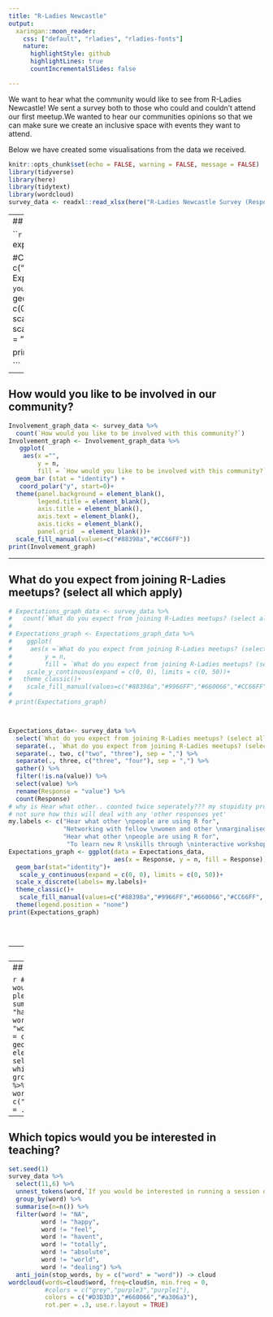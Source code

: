 ```yaml
---
title: "R-Ladies Newcastle"
output:
  xaringan::moon_reader:
    css: ["default", "rladies", "rladies-fonts"]
    nature:
      highlightStyle: github
      highlightLines: true
      countIncrementalSlides: false

---
```


We want to hear what the community would like to see from R-Ladies Newcastle! We sent a survey both to those who could and couldn't attend our first meetup.We wanted to hear our communities opinions so that we can make sure we create an inclusive space with events they want to attend.

Below we have created some visualisations from the data we received.

```r
knitr::opts_chunk$set(echo = FALSE, warning = FALSE, message = FALSE)
library(tidyverse)
library(here)
library(tidytext)
library(wordcloud)
survey_data <- readxl::read_xlsx(here("R-Ladies Newcastle Survey (Responses).xlsx"))


```

---
## What is the range of experience for our community?


```r


Experience_graph_data <- survey_data %>%
  count(`What is your experience with R?`)
 
#Change Scale_y_continuous so that upper Y value fits the data
my.labels <- c("I am a \nbeginner or\nnew to R", 
               "I am \nprogramming \nbut not in R",
               "I am \nusing R \nregularly", 
               "I have some \nexperience with R")
Experience_graph <- Experience_graph_data %>%
   ggplot(aes(x =`What is your experience with R?`,y = n,
        fill = `What is your experience with R?`))+   
  geom_bar (stat = "identity") +
   scale_y_continuous(expand = c(0, 0), limits = c(0, 50))+
   scale_fill_manual(values=c("#88398a","#9966FF","#660066","#CC66FF"))+
  scale_x_discrete(labels= my.labels)+
  theme_classic()+
  theme(legend.position = "none")
  
  
print(Experience_graph)

```


---

## How would you like to be involved in our community? 

```r
Involvement_graph_data <- survey_data %>%
  count(`How would you like to be involved with this community?`)
Involvement_graph <- Involvement_graph_data %>%
   ggplot(
    aes(x ="",
        y = n,
        fill = `How would you like to be involved with this community?`))+   
  geom_bar (stat = "identity") +
   coord_polar("y", start=0)+
  theme(panel.background = element_blank(),
        legend.title = element_blank(),
        axis.title = element_blank(),
        axis.text = element_blank(),
        axis.ticks = element_blank(),
        panel.grid  = element_blank())+
  scale_fill_manual(values=c("#88398a","#CC66FF"))
print(Involvement_graph)

```

---

## What do you expect from joining R-Ladies meetups? (select all which apply)

```r
# Expectations_graph_data <- survey_data %>%
#   count(`What do you expect from joining R-Ladies meetups? (select all which apply)`)
# 
# Expectations_graph <- Expectations_graph_data %>%
#    ggplot(
#     aes(x =`What do you expect from joining R-Ladies meetups? (select all which apply)`,
#         y = n,
#         fill = `What do you expect from joining R-Ladies meetups? (select all which apply)`))+    geom_bar (stat = "identity") +
#    scale_y_continuous(expand = c(0, 0), limits = c(0, 50))+
#   theme_classic()+
#    scale_fill_manual(values=c("#88398a","#9966FF","#660066","#CC66FF", "#562457"))
#   
# print(Expectations_graph)  



Expectations_data<- survey_data %>% 
  select(`What do you expect from joining R-Ladies meetups? (select all which apply)`) %>% 
  separate(., `What do you expect from joining R-Ladies meetups? (select all which apply)`, c("one", "two"),sep= ",") %>% 
  separate(., two, c("two", "three"), sep = ",") %>% 
  separate(., three, c("three", "four"), sep = ",") %>% 
  gather() %>% 
  filter(!is.na(value)) %>% 
  select(value) %>% 
  rename(Response = "value") %>% 
  count(Response)
# why is Hear what other.. counted twice seperately??? my stupidity probably
# not sure how this will deal with any 'other responses yet'
my.labels <- c("Hear what other \npeople are using R for",
               "Networking with fellow \nwomen and other \nmarginalised genders \nin data science", 
               "Hear what other \npeople are using R for",
                "To learn new R \nskills through \ninteractive workshops \n(e.g. tutorials)")
Expectations_graph <- ggplot(data = Expectations_data, 
                             aes(x = Response, y = n, fill = Response))+
  geom_bar(stat="identity")+
   scale_y_continuous(expand = c(0, 0), limits = c(0, 50))+
  scale_x_discrete(labels= my.labels)+
  theme_classic()+
   scale_fill_manual(values=c("#88398a","#9966FF","#660066","#CC66FF", "#562457"))+
  theme(legend.position = "none")
print(Expectations_graph)   





```

---
## Which topics are you most interested to learn with R?

```r
# splitting the strings was a new skill for me
test <- survey_data$`If you answered yes to learning R, which topics are you most interested to learn with R?`

test <- str_split(test, ",")
test <- unlist(test)
test <- str_trim(test)

test <- as.data.frame(test) %>% rename(Response = "test")

levels(test$Response) <- gsub(" ", "\n", levels(test$Response))

ggplot(data = test)+
  geom_bar(aes(x = Response, fill = Response))+
   theme_classic()+
  theme(axis.text.x = element_text(angle = 45, hjust = 1))+
   scale_fill_manual(values=c("#88398a","#9966FF","#660066","#CC66FF", "#562457",
                              "#D3D3D3","#7c5c7c",  "#472c47", "#a306a3", "#edc4ed", "#281828"))+
  theme(legend.position = "none")


# test <- survey_data$`If you answered yes to learning R, which topics are you most interested to learn with R?`
# test <- str_split(test, ",")
# test <- unlist(test)
# test <- str_trim(test)
# test <- as.data.frame(test) %>% rename(Response = "test")
# levels(test$Response) <- gsub(" ", "\n", levels(test$Response))
# topics_graph <- ggplot(data = test)+
#   geom_bar(width=0.8,
#     position = position_dodge(),
#     aes(x = Response, fill = Response))+
#    theme_classic()+
#     scale_y_continuous(expand = c(0, 0), limits = c(0, 20))+
#   theme(axis.text.x = element_text(angle = 0 , hjust=1))+
#    scale_fill_manual(values=c("#88398a","#9966FF","#660066","#CC66FF", "#562457",
#                               "#D3D3D3","#7c5c7c",  "#472c47", "#a306a3", "#edc4ed", "#281828"))+
#   theme(legend.position = "none")
# print(topics_graph)

```

---
## Which topics are you most interested to learn with R? (Wordcloud)

```r
#survey_data %>% 
#  select(11,6) %>%
#  unnest_tokens(word,`If you would be interested in running a session or presenting some work, please leave a brief description below.`) %>%
#  group_by(word) %>% 
#  summarise(n=n()) %>%
#  filter(word != "NA",
#         word != "happy",
#         word != "feel",
#         word != "havent",
#         word != "totally",
#         word != "absolute",
#         word != "world",
#         word != "dealing") %>%
#  anti_join(stop_words, by = c("word" = "word")) %>% 
#  ggplot(aes(x=reorder(word,-n),y=n)) +
#  geom_bar(aes(fill=n), stat="identity") +
#  theme(axis.text.x = element_text(angle = 45, hjust=1))
set.seed(4)
survey_data %>% 
  select(9,6) %>%
  unnest_tokens(word,`If you answered yes to learning R, which topics are you most interested to learn with R?`) %>%
  group_by(word) %>% 
  summarise(n=n()) %>%
  filter(word != "software's") %>% 
  anti_join(stop_words, by = c("word" = "word")) -> cloud
wordcloud(words=cloud$word, freq=cloud$n, min.freq = 0, colors = c("#D3D3D3","#7c5c7c","#472c47","#a306a3","#9966FF","#660066"),rot.per = .4)
```

---
## Which topics would you be interested in teaching?

```r
set.seed(1)
survey_data %>% 
  select(11,6) %>%
  unnest_tokens(word,`If you would be interested in running a session or presenting some work, please leave a brief description below.`) %>%
  group_by(word) %>% 
  summarise(n=n()) %>%
  filter(word != "NA",
         word != "happy",
         word != "feel",
         word != "havent",
         word != "totally",
         word != "absolute",
         word != "world",
         word != "dealing") %>%
  anti_join(stop_words, by = c("word" = "word")) -> cloud
wordcloud(words=cloud$word, freq=cloud$n, min.freq = 0, 
          #colors = c("grey","purple3","purple1"),
          colors = c("#D3D3D3","#660066","#a306a3"),
          rot.per = .3, use.r.layout = TRUE)
```
